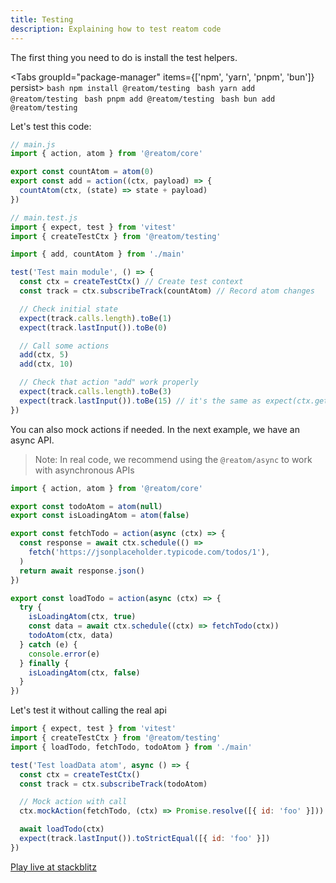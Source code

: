```yaml
---
title: Testing
description: Explaining how to test reatom code
---
```



The first thing you need to do is install the test helpers.

<Tabs groupId="package-manager" items={['npm', 'yarn', 'pnpm', 'bun']} persist>
  <Tab value="npm">
    ```bash
    npm install @reatom/testing
    ```
  </Tab>
  <Tab value="yarn">
    ```bash
    yarn add @reatom/testing
    ```
  </Tab>
  <Tab value="pnpm">
    ```bash
    pnpm add @reatom/testing
    ```
  </Tab>
  <Tab value="bun">
    ```bash
    bun add @reatom/testing
    ```
  </Tab>
</Tabs>

Let's test this code:

```js
// main.js
import { action, atom } from '@reatom/core'

export const countAtom = atom(0)
export const add = action((ctx, payload) => {
  countAtom(ctx, (state) => state + payload)
})
```

```js
// main.test.js
import { expect, test } from 'vitest'
import { createTestCtx } from '@reatom/testing'

import { add, countAtom } from './main'

test('Test main module', () => {
  const ctx = createTestCtx() // Create test context
  const track = ctx.subscribeTrack(countAtom) // Record atom changes

  // Check initial state
  expect(track.calls.length).toBe(1)
  expect(track.lastInput()).toBe(0)

  // Call some actions
  add(ctx, 5)
  add(ctx, 10)

  // Check that action "add" work properly
  expect(track.calls.length).toBe(3)
  expect(track.lastInput()).toBe(15) // it's the same as expect(ctx.get(countAtom)).toBe(15)
})
```

You can also mock actions if needed.
In the next example, we have an async API.

> Note: In real code, we recommend using the `@reatom/async` to work with asynchronous APIs

```ts
import { action, atom } from '@reatom/core'

export const todoAtom = atom(null)
export const isLoadingAtom = atom(false)

export const fetchTodo = action(async (ctx) => {
  const response = await ctx.schedule(() =>
    fetch('https://jsonplaceholder.typicode.com/todos/1'),
  )
  return await response.json()
})

export const loadTodo = action(async (ctx) => {
  try {
    isLoadingAtom(ctx, true)
    const data = await ctx.schedule((ctx) => fetchTodo(ctx))
    todoAtom(ctx, data)
  } catch (e) {
    console.error(e)
  } finally {
    isLoadingAtom(ctx, false)
  }
})
```

Let's test it without calling the real api

```js
import { expect, test } from 'vitest'
import { createTestCtx } from '@reatom/testing'
import { loadTodo, fetchTodo, todoAtom } from './main'

test('Test loadData atom', async () => {
  const ctx = createTestCtx()
  const track = ctx.subscribeTrack(todoAtom)

  // Mock action with call
  ctx.mockAction(fetchTodo, (ctx) => Promise.resolve([{ id: 'foo' }]))

  await loadTodo(ctx)
  expect(track.lastInput()).toStrictEqual([{ id: 'foo' }])
})
```

[Play live at stackblitz](https://stackblitz.com/edit/vitest-dev-vitest-v4pvuq?file=test%2Fmain.ts,test%2Fbasic.test.ts)